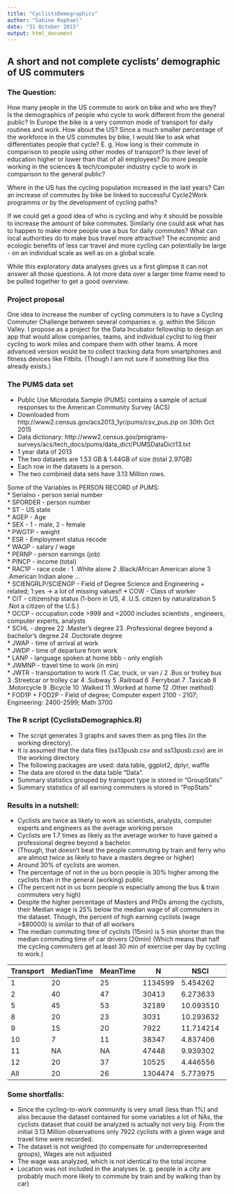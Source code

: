 ```yaml
---
title: "CyclistsDemographics"
author: "Sabine Raphael"
date: "31 October 2015"
output: html_document
---
```


## A short and not complete cyclists' demographic of US commuters

### The Question:

   How many people in the US commute to work on bike and who are they?  
   Is the demographics of people who cycle to work different from the general public?
   In Europe the bike is a very common mode of transport for daily routines and work. 
   How about the US? Since a much smaller percentage of the workforce in the US commutes by bike,
   I would like to ask what differentiates people that cycle? E. g. How long is their
   commute in comparison to people using other modes of transport? Is their level of education
   higher or lower than that of all employees? Do more people working in the sciences & tech/computer industry 
   cycle to work in comparison to the general public? 
 
   Where in the US has the cycling population increased in the last years? Can an increase of commutes by 
   bike be linked to successful Cycle2Work programms or by the development of cycling paths? 
   
   
   If we could get a good idea of who is cycling and why it should be possible to increase the amount of 
   bike commutes. Similarly one could ask what has to happen to make more people use a bus for daily commutes? 
   What can local authorities do to make bus travel more attractive?
   The economic and ecologic benefits of less car travel and more cycling can potentially be 
   large - on an individual scale as well as on a global scale.
   
   While this exploratory data analyses gives us a first glimpse it can not answer all those questions. A lot more data over a larger time frame need to be pulled together to get a good overview.  
   
### Project proposal
   One idea to increase the number of cycling commuters is to have a Cycling Commuter Challenge between several companies e. g. within the Silicon Valley. I propose as a project for the Data Incubator fellowship to design an app that would allow companies, teams, and individual cyclist to log their cycling to work miles and compare them with other teams.
   A more advanced version would be to collect tracking data from smartphones and fitness devices like Fitbits.
   (Though I am not sure if something like this already exists.)
   
   
### The PUMS data set
- Public Use Microdata Sample (PUMS) contains a sample of actual responses to the American Community Survey (ACS)
- Downloaded from http://www2.census.gov/acs2013_1yr/pums/csv_pus.zip on 30th Oct 2015
- Data dictionary: http://www2.census.gov/programs-surveys/acs/tech_docs/pums/data_dict/PUMSDataDict13.txt
- 1 year data of 2013
- The two datasets are 1.53 GB & 1.44GB of size (total 2.97GB)
- Each row in the datasets is a person.
- The two combined data sets have 3.13 Million rows.


Some of the Variables in PERSON RECORD of PUMS:  
 * Serialno - person serial number  
 * SPORDER - person number  
 * ST     - US state   
 * AGEP   -  Age  
 * SEX    - 1 - male, 2 - female  
 * PWGTP  - weight   
 * ESR    - Employment status recode   
 * WAGP   - salary / wage  
 * PERNP  - person earnings  (job)  
 * PINCP  - income (total)  
 * RAC1P  - race code :  1 .White alone 2 .Black/African American alone 3 .American Indian alone ...    
 * SCIENGRLP/SCIENGP - Field of Degree Science and Engineering + related; 1:yes  -> a lot of missing values!! 
 * COW  - Class of worker  
 * CIT  - citizenship status (1-born in US, 4 .U.S. citizen by naturalization 5 .Not a citizen of the U.S.)  
 * OCCP - occupation code >999 and <2000 includes scientists , engineers, computer experts, analysts  
 * SCHL - degree   22 .Master's degree 23 .Professional degree beyond a bachelor's degree  24 .Doctorate degree   
 * JWAP - time of arrival at work    
 * JWDP - time of departure from work  
 * LANP - language spoken at home bbb - only english  
 * JWMNP - travel time to work (in min)  
 * JWTR  - transportation to work  (1 .Car, truck, or van /    2 .Bus or trolley bus    3 .Streetcar or trolley car 
  4 .Subway      5 .Railroad     6 .Ferryboat         7 .Taxicab       8 .Motorcycle
   9 .Bicycle     10 .Walked      11 .Worked at home   12 .Other method)  
* FOD1P  + FOD2P - Field of degree; Computer expert  2100 - 2107; Engineering: 2400-2599;  Math 3700  

### The R script (CyclistsDemographics.R)
- The script generates 3 graphs and saves them as png files (in the working directory).
- It is assumed that the data files (ss13pusb.csv and ss13pusb.csv) are in the working directory
- The following packages are used: data.table, ggplot2, dplyr, waffle
- The data are stored in the data table "Data".
- Summary statistics grouped by transport type is stored in "GroupStats"
- Summary statistics of all earning commuters is stored in "PopStats"


### Results in a nutshell:  
   - Cyclists are twice as likely to work as scientists, analysts, computer experts and engineers as the 
     average working person
   - Cyclists are 1.7 times as likely as the average worker to have gained a professional degree beyond a bachelor.
   - (Though, that doesn't beat the people commuting by train and ferry who are almost twice as likely to have 
      a masters degree or higher)
   - Around 30% of cyclists are women. 
   - The percentage of not in the us born people is 30% higher among the cyclists than in the general (working) public
   - (The percent not in us born people is especially among the bus & train commuters very high)
   - Despite the higher percentage of Masters and PhDs among the cyclists, their Median wage is 25% below 
     the median wage of all commuters in the dataset. Though, the percent of high earning cyclists (wage >$80000) 
     is similar to that of all workers
   - The median commuting time of cyclists (15min) is 5 min shorter than the median commuting time of car drivers (20min)
     (Which means that half the cycling commuters get at least 30 min of exercise per day by cycling to work.)
 
 
   Transport| MedianTime| MeanTime |  N    | NSCI    | NHighDegr | NUSborn  | NHighInc |NWomen   |TMode  
   ---------|-----------|----------|-------|---------|-----------|----------|----------|---------|-------  
         1  |     20    |   25     |1134599| 5.454262| 12.75570  |85.59421  |13.555450 |48.46787 | Car  
        2    |     40    |   47  | 30413  |6.273633  |10.94269 |67.91832  |9.762273 |52.45783     |    Bus
         5    |     45    |   53  | 32189 |10.093510  |25.03650 |66.22759 |29.118643 |48.23076 |Train/Ferry
         8     |    20     |  23   | 3031 |10.293632  |10.45859 |89.83834 |17.123062 |14.18674  | Motorbike
         9  |       15  |     20  |  7922 |11.714214  |22.54481 |80.52260 |14.188336 |29.31078   |     Bike
        10   |       7   |    11  | 38347 | 4.837406  |12.33995 |81.19540 |7.468642 |47.17188     |   Walk
        11    |     NA    |   NA  | 47448 | 9.939302  |18.47496 |85.76968 |23.554207 |49.57006     |   Home
        12     |    20     |  37  | 10525 | 4.446556  | 8.79810 |78.47031 |15.581948 |38.35629    |  Others
        All     | 20      |   26  | 1304474 | 5.773975|13.23445| 84.50287 | 14.06429 | 48.27946 |  All


### Some shortfalls:
- Since the cycling-to-work community is very small (less than 1%) and also because the dataset contained for some variables a lot of NAs, the cyclists dataset that could be analyzed is actually not very big. From the initial 3.13 Million observations only 7922 cyclists with a given wage and travel time were recorded.
- The dataset is not weighted (to compensate for underrepresented groups), Wages are not adjusted
- The wage was analyzed, which is not identical to the total income
- Location was not included in the analyses (e. g. people in a city are probably much more likely to commute by train and by walking than by car)



